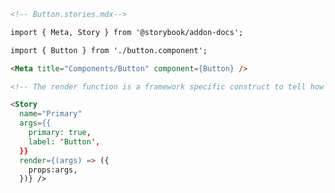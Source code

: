 ```md
<!-- Button.stories.mdx-->

import { Meta, Story } from '@storybook/addon-docs';

import { Button } from './button.component';

<Meta title="Components/Button" component={Button} />

<!-- The render function is a framework specific construct to tell how the story should render -->

<Story
  name="Primary"
  args={{
    primary: true,
    label: 'Button',
  }}
  render={(args) => ({
    props:args,
  })} />
```